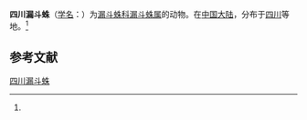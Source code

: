 {{Speciesbox
| name = 四川漏斗蛛
| status = 
| status_system = 
| image = 
| genus = Agelena
| species = secsuensis
| authority = (Lendl, 1899)<ref name='id13995'>{{cite web| url =http://www.bioinfo.cn/db05/BjdwSpecies.php?action=view&id=13995| title =四川漏斗蛛| work =《中国动物物种编目数据库》| publisher =中国科学院微生物研究所| author =中国科学院动物研究所| accessdate =2009-04-28| deadurl =yes| archiveurl =https://web.archive.org/web/20160305085409/http://www.bioinfo.cn/db05/BjdwSpecies.php?action=view&id=13995| archivedate =2016-03-05}}</ref>
}}

'''四川漏斗蛛'''（[[学名|学名]]：{{lang|la|''Agelena secsuensis''}}）为[[漏斗蛛科|漏斗蛛科]][[漏斗蛛属|漏斗蛛属]]的动物。在[[中国大陆|中国大陆]]，分布于[[四川|四川]]等地。<ref name='id13995'/>

== 参考文献 ==
{{reflist}}

{{Wikispecies|Agelena secsuensis}}
{{Taxonbar|from=Q4348567}}

[[Category:漏斗蛛属|四川漏斗蛛]]


{{蜘蛛小作品}}